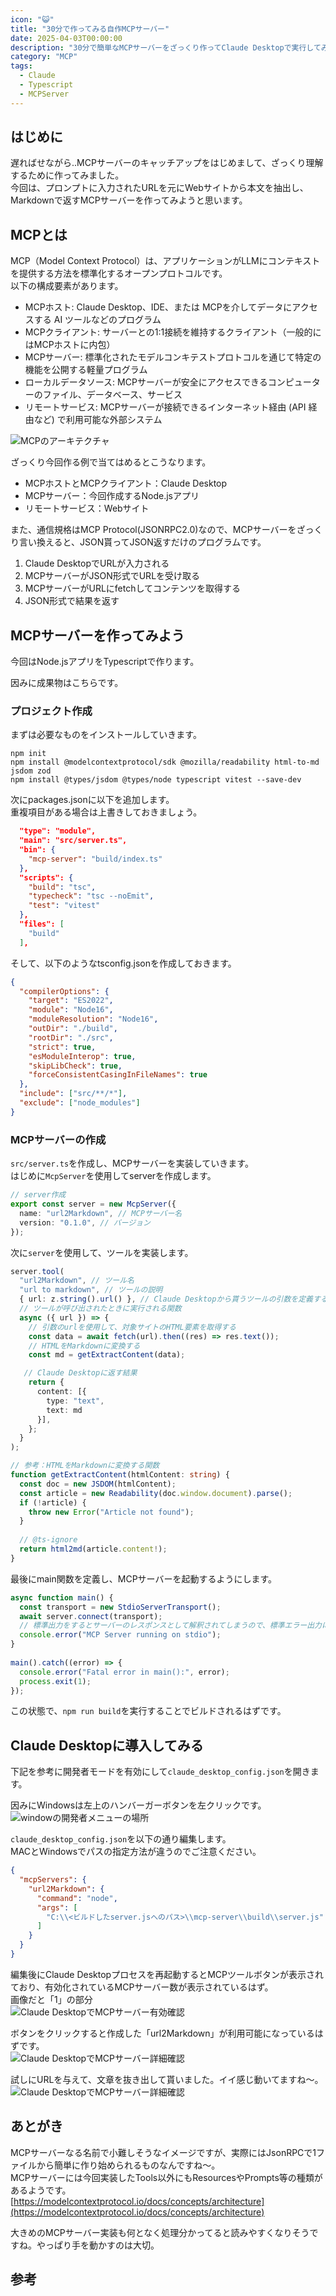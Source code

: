 ```yaml
---
icon: "😺"
title: "30分で作ってみる自作MCPサーバー"
date: 2025-04-03T00:00:00
description: "30分で簡単なMCPサーバーをざっくり作ってClaude Desktopで実行してみる"
category: "MCP"
tags:
  - Claude
  - Typescript
  - MCPServer
---
```


## はじめに
遅ればせながら..MCPサーバーのキャッチアップをはじめまして、ざっくり理解するために作ってみました。  
今回は、プロンプトに入力されたURLを元にWebサイトから本文を抽出し、Markdownで返すMCPサーバーを作ってみようと思います。  

## MCPとは
MCP（Model Context Protocol）は、アプリケーションがLLMにコンテキストを提供する方法を標準化するオープンプロトコルです。  
以下の構成要素があります。  
- MCPホスト: Claude Desktop、IDE、または MCPを介してデータにアクセスする AI ツールなどのプログラム
- MCPクライアント: サーバーとの1:1接続を維持するクライアント（一般的にはMCPホストに内包）
- MCPサーバー: 標準化されたモデルコンキテストプロトコルを通じて特定の機能を公開する軽量プログラム
- ローカルデータソース: MCPサーバーが安全にアクセスできるコンピューターのファイル、データベース、サービス
- リモートサービス: MCPサーバーが接続できるインターネット経由 (API 経由など) で利用可能な外部システム

![MCPのアーキテクチャ](./mcp_architecture_1.webp)  

ざっくり今回作る例で当てはめるとこうなります。  
- MCPホストとMCPクライアント：Claude Desktop
- MCPサーバー：今回作成するNode.jsアプリ
- リモートサービス：Webサイト

また、通信規格はMCP Protocol(JSONRPC2.0)なので、MCPサーバーをざっくり言い換えると、JSON貰ってJSON返すだけのプログラムです。  
1. Claude DesktopでURLが入力される
2. MCPサーバーがJSON形式でURLを受け取る
3. MCPサーバーがURLにfetchしてコンテンツを取得する
4. JSON形式で結果を返す

## MCPサーバーを作ってみよう
今回はNode.jsアプリをTypescriptで作ります。  

因みに成果物はこちらです。  
<ExLinkCard url="https://github.com/sori883/mcp-server-blog" title="sori883/mcp-server-blog" />

### プロジェクト作成
まずは必要なものをインストールしていきます。  
```
npm init
npm install @modelcontextprotocol/sdk @mozilla/readability html-to-md jsdom zod
npm install @types/jsdom @types/node typescript vitest --save-dev
```

次にpackages.jsonに以下を追加します。  
重複項目がある場合は上書きしておきましょう。  
```json
  "type": "module",
  "main": "src/server.ts",
  "bin": {
    "mcp-server": "build/index.ts"
  },
  "scripts": {
    "build": "tsc",
    "typecheck": "tsc --noEmit",
    "test": "vitest"
  },
  "files": [
    "build"
  ],
```

そして、以下のようなtsconfig.jsonを作成しておきます。  
```json
{
  "compilerOptions": {
    "target": "ES2022",
    "module": "Node16",
    "moduleResolution": "Node16",
    "outDir": "./build",
    "rootDir": "./src",
    "strict": true,
    "esModuleInterop": true,
    "skipLibCheck": true,
    "forceConsistentCasingInFileNames": true
  },
  "include": ["src/**/*"],
  "exclude": ["node_modules"]
}
```

### MCPサーバーの作成
`src/server.ts`を作成し、MCPサーバーを実装していきます。  
はじめに`McpServer`を使用してserverを作成します。  
```ts
// server作成
export const server = new McpServer({
  name: "url2Markdown", // MCPサーバー名
  version: "0.1.0", // バージョン
});
```

次に`server`を使用して、ツールを実装します。
```ts
server.tool(
  "url2Markdown", // ツール名
  "url to markdown", // ツールの説明
  { url: z.string().url() }, // Claude Desktopから貰うツールの引数を定義するスキーマ
  // ツールが呼び出されたときに実行される関数
  async ({ url }) => {
    // 引数のurlを使用して、対象サイトのHTML要素を取得する
    const data = await fetch(url).then((res) => res.text());
    // HTMLをMarkdownに変換する
    const md = getExtractContent(data);

   // Claude Desktopに返す結果
    return {
      content: [{
        type: "text",
        text: md
      }],
    };
  }
);

// 参考：HTMLをMarkdownに変換する関数
function getExtractContent(htmlContent: string) {
  const doc = new JSDOM(htmlContent);
  const article = new Readability(doc.window.document).parse();
  if (!article) {
    throw new Error("Article not found");
  }
  
  // @ts-ignore
  return html2md(article.content!);
}
```

最後にmain関数を定義し、MCPサーバーを起動するようにします。  
```ts
async function main() {
  const transport = new StdioServerTransport();
  await server.connect(transport);
  // 標準出力をするとサーバーのレスポンスとして解釈されてしまうので、標準エラー出力に出力する
  console.error("MCP Server running on stdio");
}
 
main().catch((error) => {
  console.error("Fatal error in main():", error);
  process.exit(1);
});
```

この状態で、`npm run build`を実行することでビルドされるはずです。  

## Claude Desktopに導入してみる
下記を参考に開発者モードを有効にして`claude_desktop_config.json`を開きます。
<ExLinkCard url="https://modelcontextprotocol.io/quickstart/user" title="For Claude Desktop Users" />

因みにWindowsは左上のハンバーガーボタンを左クリックです。  
![windowの開発者メニューの場所](./mcp_calude_desktop_2.webp)  

`claude_desktop_config.json`を以下の通り編集します。  
MACとWindowsでパスの指定方法が違うのでご注意ください。  
```json
{
  "mcpServers": {
    "url2Markdown": {
      "command": "node",
      "args": [
        "C:\\<ビルドしたserver.jsへのパス>\\mcp-server\\build\\server.js"
      ]
    }
  }
}
```

編集後にClaude Desktopプロセスを再起動するとMCPツールボタンが表示されており、有効化されているMCPサーバー数が表示されているはず。  
画像だと「1」の部分  
![Claude DesktopでMCPサーバー有効確認](./mcp_calude_desktop_3.webp)  

ボタンをクリックすると作成した「url2Markdown」が利用可能になっているはずです。  
![Claude DesktopでMCPサーバー詳細確認](./mcp_calude_desktop_4.webp)  


試しにURLを与えて、文章を抜き出して貰いました。イイ感じ動いてますね～。
![Claude DesktopでMCPサーバー詳細確認](./mcp_calude_desktop_5.webp)  

## あとがき
MCPサーバーなる名前で小難しそうなイメージですが、実際にはJsonRPCで1ファイルから簡単に作り始められるものなんですね～。  
MCPサーバーには今回実装したTools以外にもResourcesやPrompts等の種類があるようです。  
[https://modelcontextprotocol.io/docs/concepts/architecture](https://modelcontextprotocol.io/docs/concepts/architecture)  

大きめのMCPサーバー実装も何となく処理分かってると読みやすくなりそうですね。やっぱり手を動かすのは大切。  

## 参考
<ExLinkCard url="https://jsr.io/@mizchi/mcp-helper/0.0.4" title="@mizchi/mcp-helper" />
<ExLinkCard url="https://azukiazusa.dev/blog/typescript-mcp-server/" title="TypeScript で MCP サーバーを実装し、Claude Desktop から利用する" />


